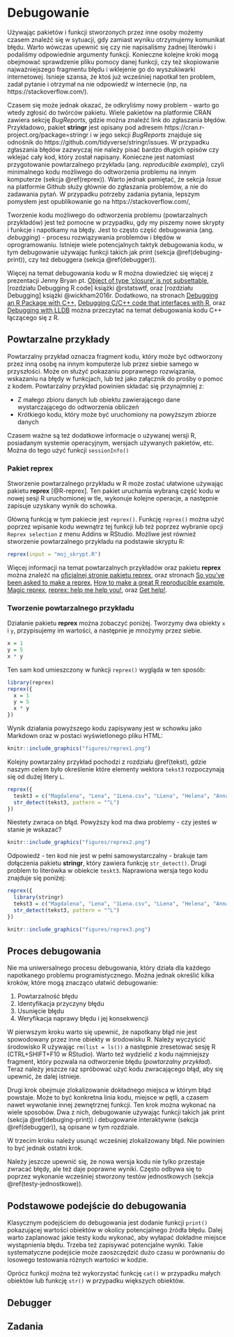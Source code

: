 # Debugowanie {#debugging}

Używając pakietów i funkcji stworzonych przez inne osoby możemy czasem znaleźć się w sytuacji, gdy zamiast wyniku otrzymujemy komunikat błędu.
Warto wówczas upewnić się czy nie napisaliśmy żadnej literówki i podaliśmy odpowiednie argumenty funkcji.
Konieczne kolejne kroki mogą obejmować sprawdzenie pliku pomocy danej funkcji, czy też skopiowanie najważniejszego fragmentu błędu i wklejenie go do wyszukiwarki internetowej. 
Isnieje szansa, że ktoś już wcześniej napotkał ten problem, zadał pytanie i otrzymał na nie odpowiedź w internecie (np, na https://stackoverflow.com/).

Czasem się może jednak okazać, że odkryliśmy nowy problem - warto go wtedy zgłosić do twórców pakietu.
Wiele pakietów na platformie CRAN zawiera sekcję *BugReports*, gdzie można znaleźć link do zgłaszania błędów.
Przykładowo, pakiet **stringr** jest opisany pod adresem https://cran.r-project.org/package=stringr i w jego sekcji *BugReports* znajduje się odnośnik do https://github.com/tidyverse/stringr/issues.
W przypadku zgłaszania błędów zazwyczaj nie należy pisać bardzo długich opisów czy wklejać cały kod, który został napisany.
Konieczne jest natomiast przygotowanie powtarzalnego przykładu (ang. *reproducible example*), czyli minimalnego kodu możliwego do odtworzenia problemu na innym komputerze (sekcja \@ref(reprex)).
Warto jednak pamiętać, że sekcja *Issue* na platformie Github służy głównie do zgłaszania problemów, a nie do zadawania pytań.
W przypadku potrzeby zadania pytania, lepszym pomysłem jest opublikowanie go na https://stackoverflow.com/,

<!-- https://en.wikipedia.org/wiki/Debugging#/media/File:H96566k.jpg -->

Tworzenie kodu możliwego do odtworzenia problemu (powtarzalnych przykładów) jest też pomocne w przypadku, gdy my piszemy nowe skrypty i funkcje i napotkamy na błędy.
Jest to często część debugowania (ang. *debugging*) - procesu rozwiązywania problemów i błędów w oprogramowaniu.
Istnieje wiele potencjalnych taktyk debugowania kodu, w tym debugowanie używając funkcji takich jak print (sekcja \@ref(debuging-print)), czy też debuggera (sekcja \@ref(debugger)).

Więcej na temat debugowania kodu w R można dowiedzieć się więcej z prezentacji Jenny Bryan pt. [Object of type 'closure' is not subsettable](https://github.com/jennybc/debugging), [rozdziału Debugging R code] książki @rstatswtf, oraz [rozdziału Debugging] książki @wickham2016r.
Dodatkowo, na stronach [Debugging an R Package with C++](https://blog.davisvaughan.com/2019/04/05/debug-r-package-with-cpp/), [Debugging C/C++ code that interfaces with R](https://github.com/wch/r-debug/blob/master/debugging-r.md), oraz [Debugging with LLDB](http://kevinushey.github.io/blog/2015/04/13/debugging-with-lldb/) można przeczytać na temat debugowania kodu C++ łączącego się z R.

## Powtarzalne przykłady {#reprex}

Powtarzalny przykład oznacza fragment kodu, który może być odtworzony przez inną osobę na innym komputerze lub przez siebie samego w przyszłości.
Może on służyć pokazaniu poprawnego rozwiązania, wskazaniu na błędy w funkcjach, lub też jako załącznik do prośby o pomoc z kodem.
Powtarzalny przykład powinien składać się przynajmniej z:

- Z małego zbioru danych lub obiektu zawierającego dane wystarczającego do odtworzenia obliczeń
- Krótkiego kodu, który może być uruchomiony na powyższym zbiorze danych

Czasem ważne są też dodatkowe informacje o używanej wersji R, posiadanym systemie operacyjnym, wersjach używanych pakietów, etc. 
Można do tego użyć funkcji `sessionInfo()` 

### Pakiet **reprex**

Stworzenie powtarzalnego przykładu w R może zostać ułatwione używając pakietu **reprex** [@R-reprex]. 
Ten pakiet uruchamia wybraną część kodu w nowej sesji R uruchomionej w tle, wykonuje kolejne operacje, a następnie zapisuje uzyskany wynik do schowka.

Główną funkcją w tym pakiecie jest `reprex()`.
Funkcję `reprex()` można użyć poprzez wpisanie kodu wewnątrz tej funkcji lub też poprzez wybranie opcji `Reprex selection` z menu Addins w RStudio.
Możliwe jest również stworzenie powtarzalnego przykładu na podstawie skryptu R:

```r
reprex(input = "moj_skrypt.R")
```

Więcej informacji na temat powtarzalnych przykładów oraz pakietu **reprex** można znaleźć na [oficjalnej stronie pakietu reprex](https://reprex.tidyverse.org/index.html), oraz stronach [So you’ve been asked to make a reprex](https://www.jessemaegan.com/post/so-you-ve-been-asked-to-make-a-reprex/), [How to make a great R reproducible example](https://stackoverflow.com/questions/5963269/how-to-make-a-great-r-reproducible-example), [Magic reprex](https://www.njtierney.com/post/2017/01/11/magic-reprex/), [reprex: help me help you!](https://speakerdeck.com/jennybc/reprex-help-me-help-you), oraz [Get help!](https://www.tidyverse.org/help/#reprex).

### Tworzenie powtarzalnego przykładu

Działanie pakietu **reprex**  można zobaczyć poniżej.
Tworzymy dwa obiekty `x` i `y`, przypisujemy im wartości, a następnie je mnożymy przez siebie.

```r
x = 1
y = 5
x * y
```

Ten sam kod umieszczony w funkcji `reprex()` wygląda w ten sposób:

```r
library(reprex)
reprex({
  x = 1
  y = 5
  x * y
})
```

Wynik działania powyższego kodu zapisywany jest w schowku jako Markdown oraz w postaci wyświetlonego pliku HTML:

```r
knitr::include_graphics("figures/reprex1.png")
```

Kolejny powtarzalny przykład pochodzi z rozdziału \@ref(tekst), gdzie naszym celem było określenie które elementy wektora `tekst3` rozpoczynają się od dużej litery `L`.

```r
reprex({
  teskt3 = c("Magdalena", "Lena", "1Lena.csv", "LLena", "Helena", "Anna", "99")
  str_detect(tekst3, pattern = "^L")
})
```

Niestety zwraca on błąd.
Powyższy kod ma dwa problemy - czy jesteś w stanie je wskazać?

```r
knitr::include_graphics("figures/reprex2.png")
```

Odpowiedź - ten kod nie jest w pełni samowystarczalny - brakuje tam dołączenia pakietu **stringr**, który zawiera funkcję `str_detect()`.
Drugi problem to literówka w obiekcie `teskt3`.
Naprawiona wersja tego kodu znajduje się poniżej:

```r
reprex({
  library(stringr)
  tekst3 = c("Magdalena", "Lena", "1Lena.csv", "LLena", "Helena", "Anna", "99")
  str_detect(tekst3, pattern = "^L")
})
```

```r
knitr::include_graphics("figures/reprex3.png")
```

## Proces debugowania

Nie ma uniwersalnego procesu debugowania, który działa dla każdego napotkanego problemu programistycznego. 
Można jednak określić kilka kroków, które mogą znacząco ułatwić debugowanie:

1. Powtarzalność błędu
2. Identyfikacja przyczyny błędu
3. Usunięcie błędu
4. Weryfikacja naprawy błędu i jej konsekwencji

W pierwszym kroku warto się upewnić, że napotkany błąd nie jest spowodowany przez inne obiekty w środowisku R. 
Należy wyczyścić środowisko R używając `rm(list = ls())` a następnie zresetować sesję R (CTRL+SHIFT+F10 w RStudio).
Warto też wydzielić z kodu najmniejszy fragment, który pozwala na odtworzenie błędu (*powtarzalny przykład*). 
Teraz należy jeszcze raz spróbować użyć kodu zwracającego błąd, aby się upewnić, że dalej istnieje.

Drugi krok obejmuje zlokalizowanie dokładnego miejsca w którym błąd powstaje. 
Może to być konkretna linia kodu, miejsce w pętli, a czasem nawet wywołanie innej zewnętrznej funkcji.
Ten krok można wykonać na wiele sposobów. 
Dwa z nich, debugowanie używając funkcji takich jak print (sekcja \@ref(debuging-print)) i debugowanie interaktywne (sekcja \@ref(debugger)), są opisane w tym rozdziale.

W trzecim kroku należy usunąć wcześniej zlokalizowany błąd.
Nie powinien to być jednak ostatni krok.

Należy jeszcze upewnić się, że nowa wersja kodu nie tylko przestaje zwracać błędy, ale też daje poprawne wyniki.
Często odbywa się to poprzez wykonanie wcześniej stworzony testów jednostkowych (sekcja \@ref(testy-jednostkowe)).

## Podstawowe podejście do debugowania {#debuging-print}

Klasycznym podejściem do debugowania jest dodanie funkcji `print()` pokazującej wartości obiektów w okolicy potencjalnego źródła błędu.
Dalej warto zaplanować jakie testy kodu wykonać, aby wyłapać dokładne miejsce wystąpnienia błędu.
Trzeba też zapisywać potencjalne wyniki.
Takie systematyczne podejście może zaoszczędzić dużo czasu w porównaniu do losowego testowania różnych wartości w kodzie.

Oprócz funkcji można też wykorzystać funkcję `cat()` w przypadku małych obiektów lub funkcję `str()` w przypadku większych obiektów.

<!-- `traceback()` - bottom to top -->

## Debugger {#debugger}

<!-- ## inside R -->

<!-- `browser()` -->

<!-- `n` - next statement -->
<!-- `c` - continue -->
<!-- `s` step into function call -->
<!-- `f` finish loop/funciton -->
<!-- `where` previous calls -->
<!-- `Q` quit debugger -->

<!-- + RStudio gui -->
<!-- + brakepoints -->

<!-- ## inside R 2-->

<!-- `debug()`, `trace()`, `recover()` -->

## Zadania

<!-- create debugging examples - .R files -->
<!-- https://github.com/jimhester/wtf-debugging -->